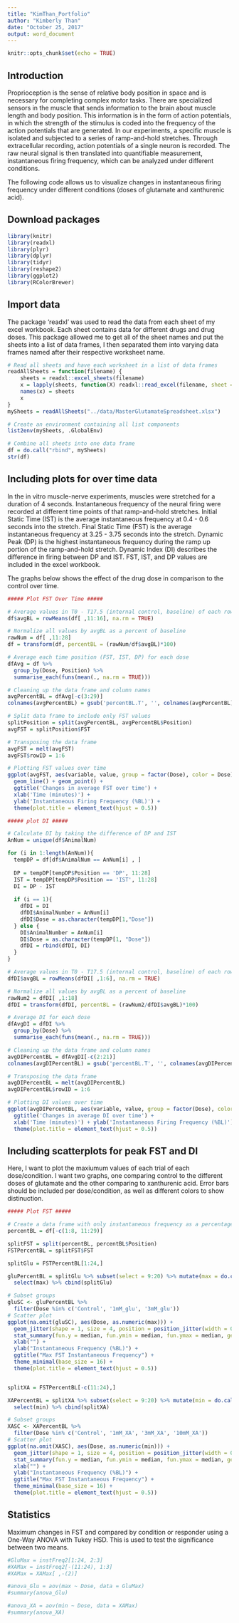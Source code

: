 ```yaml
---
title: "KimThan_Portfolio"
author: "Kimberly Than"
date: "October 25, 2017"
output: word_document
---
```


```r
knitr::opts_chunk$set(echo = TRUE)
```

## Introduction

Proprioception is the sense of relative body position in space and is necessary for completing complex motor tasks. There are specialized sensors in the muscle that sends information to the brain about muscle length and body position. This information is in the form of action potentials, in which the strength of the stimulus is coded into the frequency of the action potentials that are generated. In our experiments, a specific muscle is isolated and subjected to a series of ramp-and-hold stretches. Through extracellular recording, action potentials of a single neuron is recorded. The raw neural signal is then translated into quantifiable measurement, instantaneous firing frequency, which can be analyzed under different conditions. 

The following code allows us to visualize changes in instantaneous firing frequency under different conditions (doses of glutamate and xanthurenic acid). 

## Download packages

```r
library(knitr)
library(readxl)
library(plyr)
library(dplyr)
library(tidyr)
library(reshape2)
library(ggplot2)
library(RColorBrewer)
```

## Import data

The package 'readxl' was used to read the data from each sheet of my excel workbook. Each sheet contains data for different drugs and drug doses. This package allowed me to get all of the sheet names and put the sheets into a list of data frames, I then separated them into varying data frames named after their respective worksheet name. 

```r
# Read all sheets and have each worksheet in a list of data frames 
readAllSheets = function(filename) {
    sheets = readxl::excel_sheets(filename)
    x = lapply(sheets, function(X) readxl::read_excel(filename, sheet = X))
    names(x) = sheets
    x
}
mySheets = readAllSheets("../data/MasterGlutamateSpreadsheet.xlsx")

# Create an environment containing all list components 
list2env(mySheets, .GlobalEnv)

# Combine all sheets into one data frame 
df = do.call("rbind", mySheets)
str(df)
```

## Including plots for over time data

In the in vitro muscle-nerve experiments, muscles were stretched for a duration of 4 seconds. Instantaneous frequency of the neural firing were recorded at different time points of that ramp-and-hold stretches. Initial Static Time (IST) is the average instantaneous frequency at 0.4 - 0.6 seconds into the stretch. Final Static Time (FST) is the average instantaneous frequency at 3.25 - 3.75 seconds into the stretch. Dynamic Peak (DP) is the highest instantaneous frequency during the ramp up portion of the ramp-and-hold stretch. Dynamic Index (DI) describes the difference in firing between DP and IST. FST, IST, and DP values are included in the excel workbook. 

The graphs below shows the effect of the drug dose in comparison to the control over time.

```r
##### Plot FST Over Time #####

# Average values in T0 - T17.5 (internal control, baseline) of each row 
df$avgBL = rowMeans(df[ ,11:16], na.rm = TRUE)

# Normalize all values by avgBL as a percent of baseline 
rawNum = df[ ,11:28]
df = transform(df, percentBL = (rawNum/df$avgBL)*100)

# Average each time position (FST, IST, DP) for each dose
dfAvg = df %>%
  group_by(Dose, Position) %>%
  summarise_each(funs(mean(., na.rm = TRUE)))

# Cleaning up the data frame and column names 
avgPercentBL = dfAvg[-c(3:29)]
colnames(avgPercentBL) = gsub('percentBL.T', '', colnames(avgPercentBL), fixed = TRUE)

# Split data frame to include only FST values 
splitPosition = split(avgPercentBL, avgPercentBL$Position)
avgFST = splitPosition$FST

# Transposing the data frame 
avgFST = melt(avgFST)
avgFST$rowID = 1:6

# Plotting FST values over time
ggplot(avgFST, aes(variable, value, group = factor(Dose), color = Dose)) + 
  geom_line() + geom_point() + 
  ggtitle('Changes in average FST over time') +
  xlab('Time (minutes)') + 
  ylab('Instantaneous Firing Frequency (%BL)') +
  theme(plot.title = element_text(hjust = 0.5))
```

```r
##### plot DI #####

# Calculate DI by taking the difference of DP and IST 
AnNum = unique(df$AnimalNum)

for (i in 1:length(AnNum)){
  tempDP = df[df$AnimalNum == AnNum[i] , ]
  
  DP = tempDP[tempDP$Position == 'DP', 11:28]
  IST = tempDP[tempDP$Position == 'IST', 11:28]
  DI = DP - IST
  
  if (i == 1){
    dfDI = DI
    dfDI$AnimalNumber = AnNum[i]
    dfDI$Dose = as.character(tempDP[1,"Dose"])
  } else {
    DI$AnimalNumber = AnNum[i]
    DI$Dose = as.character(tempDP[1, "Dose"])
    dfDI = rbind(dfDI, DI)
  }
}

# Average values in T0 - T17.5 (internal control, baseline) of each row 
dfDI$avgBL = rowMeans(dfDI[ ,1:6], na.rm = TRUE)

# Normalize all values by avgBL as a percent of baseline 
rawNum2 = dfDI[ ,1:18]
dfDI = transform(dfDI, percentBL = (rawNum2/dfDI$avgBL)*100)

# Average DI for each dose
dfAvgDI = dfDI %>%
  group_by(Dose) %>%
  summarise_each(funs(mean(., na.rm = TRUE)))

# Cleaning up the data frame and column names 
avgDIPercentBL = dfAvgDI[-c(2:21)]
colnames(avgDIPercentBL) = gsub('percentBL.T', '', colnames(avgDIPercentBL), fixed = TRUE)

# Transposing the data frame 
avgDIPercentBL = melt(avgDIPercentBL)
avgDIPercentBL$rowID = 1:6

# Plotting DI values over time
ggplot(avgDIPercentBL, aes(variable, value, group = factor(Dose), color = Dose)) + geom_line() + geom_point() + 
  ggtitle('Changes in average DI over time') +
  xlab('Time (minutes)') + ylab('Instantaneous Firing Frequency (%BL)') +
  theme(plot.title = element_text(hjust = 0.5))
```

## Including scatterplots for peak FST and DI 

Here, I want to plot the maxiumum values of each trial of each dose/condition. I want two graphs, one comparing control to the different 
doses of glutamate and the other comparing to xanthurenic acid. Error bars should be included per dose/condition, as well as different 
colors to show distinuction. 

```r
##### Plot FST #####

# Create a data frame with only instantaneous frequency as a percentage of baseline
percentBL = df[-c(1:8, 11:29)]

splitFST = split(percentBL, percentBL$Position)
FSTPercentBL = splitFST$FST

splitGlu = FSTPercentBL[1:24,]

gluPercentBL = splitGlu %>% subset(select = 9:20) %>% mutate(max = do.call(pmax, c(.,na.rm = TRUE))) %>%
  select(max) %>% cbind(splitGlu)

# Subset groups 
gluSC <- gluPercentBL %>% 
  filter(Dose %in% c('Control', '1mM_glu', '3mM_glu'))
# Scatter plot
ggplot(na.omit(gluSC), aes(Dose, as.numeric(max))) +
  geom_jitter(shape = 1, size = 4, position = position_jitter(width = 0.2, height = 0.2)) +
  stat_summary(fun.y = median, fun.ymin = median, fun.ymax = median, geom = "crossbar", width = 0.2, size =1) +
  xlab("") +
  ylab("Instantaneous Frequency (%BL)") +
  ggtitle("Max FST Instantaneous Frequency") +
  theme_minimal(base_size = 16) +
  theme(plot.title = element_text(hjust = 0.5))


splitXA = FSTPercentBL[-c(11:24),]

XAPercentBL = splitXA %>% subset(select = 9:20) %>% mutate(min = do.call(pmin, c(.,na.rm = TRUE))) %>%
  select(min) %>% cbind(splitXA)

# Subset groups 
XASC <- XAPercentBL %>% 
  filter(Dose %in% c('Control', '1mM_XA', '3mM_XA', '10mM_XA'))
# Scatter plot
ggplot(na.omit(XASC), aes(Dose, as.numeric(min))) +
  geom_jitter(shape = 1, size = 4, position = position_jitter(width = 0.2, height = 0.2)) +
  stat_summary(fun.y = median, fun.ymin = median, fun.ymax = median, geom = "crossbar", width = 0.2, size =1) +
  xlab("") +
  ylab("Instantaneous Frequency (%BL)") +
  ggtitle("Max FST Instantaneous Frequency") +
  theme_minimal(base_size = 16) +
  theme(plot.title = element_text(hjust = 0.5))
```

## Statistics 

Maximum changes in FST and compared by condition or responder using a One-Way ANOVA with Tukey HSD. This is used to test the significance between two means.   

```r
#GluMax = instFreq2[1:24, 2:3]
#XAMax = instFreq2[-(11:24), 1:3]
#XAMax = XAMax[ ,-(2)]

#anova_Glu = aov(max ~ Dose, data = GluMax)
#summary(anova_Glu)

#anova_XA = aov(min ~ Dose, data = XAMax)
#summary(anova_XA)
```
